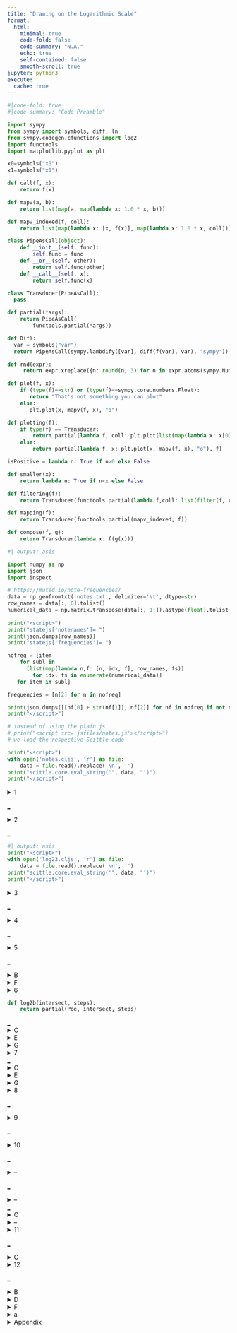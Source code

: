 ```yaml
---
title: "Drawing on the Logarithmic Scale"
format:
  html:
    minimal: true
    code-fold: false
    code-summary: "N.A."
    echo: true
    self-contained: false
    smooth-scroll: true
jupyter: python3
execute:
  cache: true
---
```

<!--
Before publishing:
* set cache to false
* outcomment scittle nrepl
* open all sections

Todo:
1-3 mit neuem Mikro
4 ok
5 genauer
6 ok
7 neu
8 darum auch
9 - 11 ok
-->

<script>
document.addEventListener('contextmenu', event => event.preventDefault());
</script>
<script type="text/javascript" charset="UTF-8"
 src="jsfiles/jsxgraph/distrib/jsxgraphcore.js"></script>
<link rel="stylesheet" type="text/css" href="jsfiles/jsxgraph/distrib/jsxgraph.css" />

<script>var SCITTLE_NREPL_WEBSOCKET_PORT = 1340;</script>
<script src="jsfiles/scittle/dist/scittle.js" type="application/javascript"></script>
<script src="jsfiles/scittle/dist/scittle.nrepl.js" type="application/javascript"></script>
<script src="jsfiles/blockly/blockly_compressed.js"></script>
<!--
<script src="jsfiles/blockly/msg/en.js"></script>
-->
<script src="jsfiles/twotiles/twotiles_core.js"></script>

<link rel="stylesheet" type="text/css" href="jsfiles/rigsomelight.com/css/syntax.css">

<link rel="stylesheet" type="text/css" href="jsfiles/rigsomelight.com/assets/bootstrap/css/bootstrap.css">

<link rel="stylesheet" type="text/css" href="jsfiles/rigsomelight.com/assets/css/style.css">

<link rel="stylesheet" type="text/css" href="jsfiles/rigsomelight.com/assets/inline-edit/css/style.css">

<link rel="stylesheet" type="text/css" href="jsfiles/log.css">


<script>
var parse = scittle.core.eval_string(twotiles.parse_clj);
Blockly.defineBlocksWithJsonArray(twotiles.blocks);
</script>

<script>
var cleandiv = (divid) => {
const el = document.getElementById(divid);
while (el.firstChild) el.removeChild(el.firstChild);
}
var brenderT = (code,divid, bTrash) => {
cleandiv(divid);
let ws = Blockly.inject(divid,
{"sounds": false,
"scrollbars": false,
"trashcan": bTrash,
"media": "/jsfiles/blockly/static/media/"});

Blockly.Xml.clearWorkspaceAndLoadFromXml(Blockly.utils.xml.textToDom(parse(code)), ws);

return ws;
}

var brender = (code,divid) => brenderT(code,divid, false)
</script>

<script>var statejs = {};</script>

<script>
const delay = ms => new Promise(res => setTimeout(res, ms));
</script>

::: {.hidden}
```python
#|code-fold: true
#|code-summary: "Code Preamble"

import sympy
from sympy import symbols, diff, ln
from sympy.codegen.cfunctions import log2
import functools
import matplotlib.pyplot as plt

x0=symbols("x0")
x1=symbols("x1")

def call(f, x):
    return f(x)

def mapv(a, b):
    return list(map(a, map(lambda x: 1.0 * x, b)))

def mapv_indexed(f, coll):
    return list(map(lambda x: [x, f(x)], map(lambda x: 1.0 * x, coll)))

class PipeAsCall(object):
    def __init__(self, func):
        self.func = func
    def __or__(self, other):
        return self.func(other)
    def __call__(self, x):
        return self.func(x)

class Transducer(PipeAsCall):
  pass

def partial(*args):
    return PipeAsCall(
        functools.partial(*args))

def D(f):
  var = symbols("var")
  return PipeAsCall(sympy.lambdify([var], diff(f(var), var), "sympy"))

def rnd(expr):
     return expr.xreplace({n: round(n, 3) for n in expr.atoms(sympy.Number)})

def plot(f, x):
    if (type(f)==str) or (type(f)==sympy.core.numbers.Float):
       return "That's not something you can plot"
    else:
       plt.plot(x, mapv(f, x), "o")

def plotting(f):
    if type(f) == Transducer:
        return partial(lambda f, coll: plt.plot(list(map(lambda x: x[0],f(coll))),list(map(lambda x: x[1],f(coll))), "o"), f)
    else:
        return partial(lambda f, x: plt.plot(x, mapv(f, x), "o"), f)

isPositive = lambda n: True if n>0 else False

def smaller(x):
    return lambda n: True if n<x else False

def filtering(f):
    return Transducer(functools.partial(lambda f,coll: list(filter(f, coll)), f))

def mapping(f):
    return Transducer(functools.partial(mapv_indexed, f))

def compose(f, g):
    return Transducer(lambda x: f(g(x)))
```
:::

::: {.hidden}
```python
#| output: asis

import numpy as np
import json
import inspect

# https://muted.io/note-frequencies/
data = np.genfromtxt('notes.txt', delimiter='\t', dtype=str)
row_names = data[:, 0].tolist()
numerical_data = np.matrix.transpose(data[:, 1:]).astype(float).tolist()
               
print("<script>")
print("statejs['notenames']= ")
print(json.dumps(row_names))
print("statejs['frequencies']= ")

nofreq = [item
    for subl in
      [list(map(lambda n,f: [n, idx, f], row_names, fs))
        for idx, fs in enumerate(numerical_data)]
   for item in subl]

frequencies = [n[2] for n in nofreq]

print(json.dumps([[nf[0] + str(nf[1]), nf[2]] for nf in nofreq if not nf[0].endswith("s")]))
print("</script>")

# instead of using the plain js
# print("<script src='jsfiles/notes.js'></script>")
# we load the respective Scittle code

print("<script>")
with open('notes.cljs', 'r') as file:
    data = file.read().replace('\n', '')
print("scittle.core.eval_string('", data, "')")
print("</script>")
```
:::

<!--
> The Pythagoreans have shown that the pitch of a tone depends on the length of a cord. This was the first successful reduction of quality to quantity and therefore the beginning of science.  
> - Arthur Koestler, the Sleepwalkers
-->

<details>
<summary id="1">1</summary>
<div id="divnotes2" class="jxgbox" style="height:300px;"></div>
<script>statejs.notes.main("divnotes2");</script>

<span onClick=statejs.notes.main('divnotes2') style="color:blue">A</span>
<span onClick="statejs.notes.anim1()" style="color:blue">B</span>
<span onClick="statejs.notes.anim2()" style="color:blue">C</span>
<span onClick="statejs.notes.anim3()" style="color:blue">D</span>
<span onClick="statejs.notes.anim5()" style="color:blue">E</span>
<span onClick="statejs.notes.anim6()" style="color:blue">F</span>
<div class="desc" id="divnotes2_t">
Sometimes, you need to start with the basics. I am sure you have your own ways to do mathematical plots. My own way for plotting has, I think, its merits. But that's for you to decide. I'll come to the main quality of my way to plot in a minute. But as a first step, I needed to make a choice for the mathematical target to plot. I chose the musical scale. -- The notes are logarithmic.
</div>
</details>

::: {.column-margin}
<a href="#1" onClick="statejs.notes.anim6();">_</a>
:::

<script>var wslog2; //for .markFocused() , but that does not prevent the scrolling down to the last workspace</script>

<details>
<summary onClick=cleandiv('divnotes2_t') id="2">2</summary>
<div onClick="wslog2.markFocused();" id="blocklyDivLog2" style="height: 300px;"></div>
<script>
function v2() {
wslog2=brender("(:tiles/infix (* (log2 (:tiles/infix (/ x 220))) 7))", "blocklyDivLog2");
}
v2();
</script>
<div class="desc" id="blocklyDivLog2_t">
It is the log2 that fits the notes, but it is not the plain one. There need to be some scale factors. -- If you want, you can play with the formla yourself, because this notebook is online at the following address

<a href="https://kloimhardt.github.io/site/log.html" style="font-size: 24px">https://kloimhardt.github.io/site/log.html</a>

But I have jumped ahead. The story starts with the language Python and plotting just the plain log2. And that already hits upon the main message of my presentation.
</div>
</details>

::: {.column-margin}
<a href="#2" onClick="v2();">_</a>
:::

::: {.hidden}
```python
#| output: asis
print("<script>")
with open('log23.cljs', 'r') as file:
    data = file.read().replace('\n', '')
print("scittle.core.eval_string('", data, "')")
print("</script>")
```
:::

<!--
::: {.column-margin}
<details>
<summary>--</summary>
<div id="divlog23" class="jxgbox" style="height:150px; width: 350px"></div>
<script>
statejs.log23.main("divlog23");
statejs.log23.anim2();
</script>
</details>
:::
-->

<details>
<summary onClick="cleandiv('blocklyDivLog2_t')" id="5">3</summary>
<div id="blocklyDiv10" style="height: 150px; width: 800px"></div>
<script>brender("(plot log2 [1 2 4 8])", "blocklyDiv10")</script>


```python
plot(log2, [1, 2, 4, 8])
```

<div class="desc" id="blocklyDiv10_t">
The message is this. -- It is the log2 that you plot. This is so obvious that I'd like to state what log2 is not. It is not the log2 of x or y or z. Also, it is not some text that contains the string log2. Rather, log2 is a mathematical object. It is only objects like this that my Python routine can plot.
</div>

<script>
var clean5 = () => { brender("(plot log2 [1 2 4 8])", "blocklyDiv10"); cleandiv("blocklyDiv10_t");}
</script>
</details>

::: {.column-margin}
<a href="#5">_</a>
:::

<details>
<summary onClick=clean5() id="3">4</summary>
<div id="divmanylogs" class="jxgbox" style="height:300px"></div>
<script>
statejs.log23.many("divmanylogs");

const mywait = async () => {
  statejs.log23.manyanim2(110, 7);
  await delay(500);
  statejs.log23.manyanim2(440, 7);
  await delay(500);
  statejs.log23.manyanim2(880, 7);
};

var clean3 = () => {mywait(); cleandiv("divmanylogs_t")}
</script>

<span onClick=statejs.log23.many("divmanylogs") style="color:blue">A</span>
<span onClick=mywait() style="color:blue">B</span>
<div class="desc" id="divmanylogs_t">
I am aware that you need some time for digesting my self-imposed plotting restrictions. So I move more towards the practical goal. -- I need to get more to something like this. For that, I need to get back to the formula I showed at the start.
</div>

</details>
::: {.column-margin}
<a href="#3">_</a>
:::

<details>
<summary onClick=clean3() id="4">5</summary>
<div id="blocklyDiv5" style="height: 350px;"></div>
<script>
var ws5 = brender(" (:tiles/infix (* (log2 (:tiles/infix (/ x 220))) 7))", "blocklyDiv5");

var addBlocks = (ws) => (s) =>
Blockly.Xml.appendDomToWorkspace(Blockly.utils.xml.textToDom(parse(s)), ws);
var abws5 = addBlocks(ws5);
</script>

<span style="color:blue">A</span>
<span onClick="abws5('(def (Poe intersect steps x) :tiles/slot)');" style="color:blue">C</span>
<span onClick="abws5('(return :tiles/slot)');" style="color:blue">D</span>
<span onClick="abws5('(Poe intersect steps 440)')" style="color:blue">E</span>
<div class="desc" id="blocklyDiv5_t">
The formula I showed at the start is not something you can plot. -B- This is the main theme again. I need a proper mathematical target to plot. -C- To get such a target, I need to bind this formula to a procedure. The procedure itself I gave the name Poe. It takes three arguments. Two parameters and the frequency x. -D- The procedure does the necessary computation, it returns the value given by the formula. In its code, you have to replace the numbers with the two parameters. -E- I provide the procedure as Python code. -F-
</div>
</details>

<script>
var four_ = () => {
var ws4u = brender(" (def (Poe intersect steps x) (return (:tiles/infix (* (log2 (:tiles/infix (/ x intersect))) steps))))", "blocklyDiv5");
var abws4u = addBlocks(ws4u);
abws4u('(Poe 220 7 440)')
}
</script>

::: {.column-margin}
<a href="#4" onClick=four_()>_</a>

<details>
<summary>B</summary>
<div style="width: 300px">
```python
plot("log2(x / 220) * 7", [1, 2, 4, 8])
```
</div>
</details>
<details>

<summary>F</summary>
<div style="width: 300px">
```python
def Poe(intersect, steps, x):
    return log2(x/intersect) * steps

Poe(220, 7, 440)
```
</div>
</details>
:::


<!--
<details>
<summary>--</summary>
<div id="jjjobs">
<div class="cljs-editor-new"><pre>(do (defn add-blocks [s] (display-html (str "&lt;tiles&gt;" s "&lt;/tiles&gt;")) :tiles)

(add-blocks '(def (log2a intersect steps x) (return :tiles/slot))))
(add-blocks '(log2a 220 7 440))
(add-blocks '(log2a 1 1 2))</pre></div>
</div>
</details>

<script src="jsfiles/rigsomelight.com/assets/inline-edit/main.js"></script>

<script>
function mutationCallback(customFn, mutationsList, observer) {
      mutationsList.forEach((mutation) => {
        if (mutation.target.className == "cljs-html-display active" &&
            mutation.type == "childList") {
        customFn(mutation.target.childNodes[0].innerText);
        }
    });
}

const observer = new MutationObserver(mutationCallback.bind(null, addBlocks(ws5)));
const targetNode = document.getElementById("jjjobs");
const config = { attributes: true, childList: true, subtree: true };
observer.observe(targetNode, config);
</script>

-->

<!--
:::{.column-screen-left}
<details>
<summary>xx</summary>
<table>
<tr>
<td style="vertical-align: top">
<div id="blocklyDivLog21" style="height: 150px; width: 230px"></div>
<script>brender("(log2 x)", "blocklyDivLog21")</script>
</td>
<td>
<div id="divlog2x" class="jxgbox" style="height:300px; width: 800px"></div>
<script>
statejs.log23.log3("divlog2x");
</script>
<span onClick=statejs.log23.log3("divlog2x") style="color:blue">1</span>
<span onClick=statejs.log23.log3anim2() style="color:blue">2</span>
<span onClick=statejs.log23.log3anim3() style="color:blue">3</span>
</td>
</tr>
</table>
</details>
:::
-->

:::{.column-screen-left}
<details>
<summary onClick=cleandiv("blocklyDiv5_t") id="6">6</summary>
<table><tr>
<td style="vertical-align: top">
<div style="width: 230px"><img src="jsfiles/xkcd_partial.jpg" style="horizontal-align: right"></img></div>
</td>
<td style="vertical-align: top">
<div id="blocklyDiv14" style="height: 400px; width: 800px"></div>
<script>
var r14= () => brenderT("(plot log2 [1 2 4 8])", "blocklyDiv14", true);
var ws6 = r14();
</script>

<span style="color:blue">A</span>
<span onClick="addBlocks(ws6)('(Poe 220 7 440)');" style="color:blue">B</span>
<span onClick="addBlocks(ws6)('(partial Poe :tiles/slot :tiles/slot)');" style="color:blue">D</span>
<span onClick="addBlocks(ws6)('(log2b intersect steps)'); addBlocks(ws6)('(log2b intersect steps)'); addBlocks(ws6)('(def :tiles/slot (return :tiles/slot))') " style="color:blue">F</span>
<div class="desc" id="blocklyDiv14_t">
I can plot log2 because it is a methematical object. -B- But I cannot plot the procedure Poe -C- I need an operation called "partial" to transform Poe into the proper target to plot. -D- You call a procedure named "partial" and give it "Poe" as the argument. -- Then I can perform the plotting. -E-  Here is the main theme in spades: "partial" taking a procedure to deliver the target to plot. -F- I turn all this into yet another procedure named log2b -- That is very conveneint for plotting. -G-
<div style="height: 200px;"></div>
</div>
</td>
</tr></table>

</details>
:::

::: {.hidden}
```python
def log2b(intersect, steps):
    return partial(Poe, intersect, steps)
```
:::

::: {.column-margin}
<a href="#6" onClick="var ws6t=brender('(def (log2b intersect steps) (return (partial Poe intersect steps)))', 'blocklyDiv14'); addBlocks(ws6t)('(plot (log2b 220 7) [1 2 4 8])');">_</a>
<details>
<summary>C</summary>
<div style="width: 305px">
```python
plot(Poe(220, 7, 440), [1, 2, 4, 8])
```
</div>
</details>

<details>
<summary>E</summary>
<div style="width: 305px">
```python
plot(partial(Poe, 220, 7), [1, 2, 4, 8])
```
</div>
</details>

<details>
<summary>G</summary>
<div style="width: 305px">
```python
plot(log2b(220, 7), [1, 2, 4, 8])
```
</div>
</details>
:::

<details>
<summary onClick=cleandiv('blocklyDiv14_t') id="9">7</summary>
<div id="blocklyDiv19" style="height: 300px;"></div>
<script>
r19 = () => brenderT("(plot (log2b 220 7) [1 2 4 8])", "blocklyDiv19", true);
var ws19 = r19();
var abws19 = addBlocks(ws19);
</script>
<span onClick="" style="color:blue">A</span>
<span onClick="abws19('(call :tiles/slot :tiles/slot)')" style="color:blue">B</span>
<span onClick="abws19('x0')" style="color:blue">D</span>
<span onClick="abws19('x1');abws19('0.7')" style="color:blue">F</span>
<div class="desc" id="blocklyDiv19_t">
Not only can log2b be plotted. -B- Log2b can also be called. -C- Not only can log2b be called with a number but also with a symbol. -DE- Using symbols along with numbers is possible thanks to a package named Sympy. Here you see that for the name of the symbol I chose x-naught. But x-naught is only the default of possible choices. I can also choose x1 as a symbol. -F- This freedom of choice is because log2b does not know a thing about x (or y or z). -- Also none of the parameters need to be a whole number. O point 7 does nicely as well. -G-
</div>
</details>

<script>
var fu19 = () => {
var ws19_E = brenderT("(call (log2b 1 0.7) x1)", "blocklyDiv19", true);
var abws19_E = addBlocks(ws19_E);
// abws19_E('(call (log2b 1 1) x1)')
// abws19_E('(call (log2b 1 0.7) x1)')
}
</script>

::: {.column-margin}
<a href="#9" onClick="fu19();">_</a>
<details>
<summary>C</summary>
<div style="width: 300px">
```python
call(log2b(220, 7), 8)
```
</div>
</details>
<details>
<summary>E</summary>
<div style="width: 300px">
```python
call(log2b(220, 7), x0)
```
</div>
</details>

<details>
<summary>G</summary>
<div style="width: 300px">
```python
call(log2b(1, 0.7), x1)
```
</div>
</details>
:::

<details>
<summary onClick="cleandiv('blocklyDiv19_t')" id="11">8</summary>
<div id="divlogtri" class="jxgbox" style="height:300px;"></div>
<script>
statejs.strfrac1ovX = "$$\\frac{1}{x}$$";
statejs.log23.logtri("divlogtri");
</script>
<span onClick=statejs.log23.logtri("divlogtri") style="color:blue">A</span>
<span onClick="statejs.log23.trianim2()" style="color:blue">B</span>
<span onClick="statejs.log23.trianim3()" style="color:blue">C</span>
<span onClick="statejs.log23.trianim4()" style="color:blue">D</span>
<span onClick="statejs.log23.trianim5()" style="color:blue">E</span>
<span onClick="statejs.log23.trianim6()" style="color:blue">F</span>
<span onClick="statejs.log23.trianim7()" style="color:blue">G</span>
<div class="desc" id="divlogtri_t">
I would not bother you with my O point seven invention, hadn't I discovered it to be a segue to the natural logarithm. -B- In general, you can fit a series of triangles onto any curve. -C- Moving those triangles to the ground level reveals -D- that a new curve "one over x" fits their heights quite agreeably. -E- You can also try the other way around -F- That does not work quite as well. -G- The trick is to shrink the area while retaining the angles.
</div>
</details>

::: {.column-margin}
<a href="#11">_</a>
:::

<details>
<summary onClick="cleandiv('divlogtri_t');" id="12">9</summary>
<div id="blocklyDiv17a" style="height:150px"></div>
<script>var ws17a = brender("(call (log2b 1 0.7) x0)", "blocklyDiv17a")
var ab = addBlocks(ws17a);
</script>
<span onClick="ab('(D :tiles/slot)')" style="color:blue">D</span>
<div class="desc" id="blocklyDiv17a_t">
Triangles and curves like above bring to mind the concept of derivative.  -D- Taking the derivative of log2b is simple and easy.
</div>
</details>

::: {.column-margin}
<a href="#12" onClick="brender('(call (D (log2b 1 0.7)) x0)', 'blocklyDiv17a');">_</a>
:::

<details>
<summary onClick=cleandiv('blocklyDiv17a_t'); id="13">10</summary>
```python
call(D(log2b(1, 0.7)), x0).evalf()
```

<div id="blocklyDiv22a" style="height:100px"></div>
<script>
var r13 = () => brender("(call (D ln) x0)", "blocklyDiv22a");
r13();
</script>
```python
call(D(ln), x0)
```
<div class="desc" id="blocklyDiv22a_t">
If I run Python to derive log2b and eval that at point O point seven, I almost get one over x as result. To become exact, I need to switch to "ln", the natural logarithm. Within this presentation, the pictures above can be called its pinnacle. As a kind of confirmation, I'd like to drop some names. The procedure named "call" would in math be recognised as a functional and D as an operator. In computer science, both is called functions of higher order. The natural logarithm "ln" of course is a function.
</div>
</details>

::: {.column-margin}
<a href="#blocklyDiv22a" onClick="r13();">_</a>
:::

<details>
<summary onClick="cleandiv('blocklyDiv22a_t');" id="14">--</summary>
$$\Large \left. \frac{d \ln(x)}{dx} \right|_{x=x_0}$$
<div class="desc" id="tex14_t">
I'd like to wind down with a note on notation. The common notation for deriving a function and then eval that at x-naught is by using the vertical bar which is also called "pipe".
</div>
</details>

::: {.column-margin}
<a href="#blocklyDiv22a">_</a>
:::

<details>
<summary onClick="cleandiv('tex14_t');" id="15">--</summary>
<div id="blocklyDivpipe" style="height:300px"></div>
<script>
var r15 = () => brenderT("(call (D ln) x0)", "blocklyDivpipe", true);
ws15x=r15();
</script>
<span onClick="addBlocks(ws15x)('(:tiles/slot :tiles/slot)')" style="color:blue">B</span>
<div class="desc" id="blocklyDivpipe_t">
Inspired by math, I use pipe in my pictures. -B- Note that it is not the D operator that is replaced by the pipe, but it is the call that is dropped. -- The pipe can also be implemented in Python. -C- You might think that my pipe notation is hard to implement. -- This is not so. My custom pipe is just a few lines of Python.
</div>
</details>

::: {.column-margin}
<a href="#15" onClick="brenderT('((D ln) x0)', 'blocklyDivpipe', true)">_</a>
<details>
<summary>C</summary>
```python
(D(ln) | x0)
```
</details>

<details>
<summary>--</summary>
<div style="width: 300px">
```python
#| eval: false
class PipeAsCall(object):
    def __init__(self, func):
        self.func = func
    def __or__(self, other):
        return self.func(other)
    def __call__(self, x):
        return self.func(x)

def partial(*args):
    return PipeAsCall(
        functools.partial(*args))
```
</div>
</details>
:::

<details>
<summary onClick="cleandiv('blocklyDivpipe_t');" id="16">11</summary>
<div id="blocklyDivpipe2" style="height:300px"></div>
<script>
var r16 = () => brenderT("(plot ln [1 2 4 8])", "blocklyDivpipe2", true);
ws11p = r16();
</script>
<span style="color:blue">A</span>
<span onClick="addBlocks(ws11p)('((plotting :tiles/slot) :tiles/slot)')" style="color:blue">B</span>
<div class="desc" id="blocklyDivpipe2_t">
The goal of this presentation was to show some merits of my way of plotting. This goal has been reached with the "partial" procedure to produce functions of higher order. The pipe symbol has just been an invention for notation. But I discoverd that the pipe symbol is quite handy for pointing at an idea to speed up the calculation. -BC- To start, I also for plotting introduce the pipe symbol.
</div>
</details>

::: {.column-margin}
<a href="#16" onClick='brenderT("((plotting ln) [1 2 4 8])", "blocklyDivpipe2", true)'>_</a>

<details>
<summary>C</summary>
<div style="width: 310px">
```python
(plotting(ln) | (1, 2, 4, 8))
```
</div>
</details>
:::

<details>
<summary onClick=cleandiv("blocklyDivpipe2_t") id="12T">12</summary>
<div id="blocklyDivTrans" style="height: 500px;"></div>
<script>
wsTra = brenderT("((plotting ln) frequencies)", "blocklyDivTrans", true);
var abwsTra = addBlocks(wsTra);
</script>

<span style="color:blue">A</span>
<span onClick="abwsTra('((filtering (smaller 880)) :tiles/slot)')" style="color:blue">C</span>
<span onClick="abwsTra('(compose (mapping :tiles/slot) :tiles/slot)')" style="color:blue">E</span>
<span onClick="abwsTra('(D :tiles/slot)')" style="color:blue">G</span>
<div class="desc" id="blocklyDivTrans_t">
In a way, the pipe explicitely depicts the processing time. When plotting points, the pipe depicts the time spent on calculating their place. -B- To plot all notes, I need to load the frequencies from external data. The data contains the frequencies up to 8000 cycles per second. -C- I'd like to only focus on the frequencies below 880 Hz, so I apply the respective filter to the data -- and plot that. -D- In priciple I am done. But I'd like to have the filtering not in the middel position, but in front of the first pipe. -E- The trick is to use compose which you see in the green tile. -F- As soon as you compose things in front of the pipe like this, you open up a way to speed up the calculation. This is because the concept commonly known as "transducers" in principle becomes applicable. I have to admit though that I was not able to find a Python transducer library that outperforms the standard. -G- For sure you can insert differentiation into this composition as easily as ever. -a-
<div style="height: 900px;"></div>
</div>
</details>

::: {.column-margin}
<a href="#12T">_</a>

<details>
<summary>B</summary>
<div style="width: 310px">
```python
(plotting(ln) | frequencies)
```
</div>
</details>

<details>
<summary>D</summary>
<div style="width: 310px">
```python
(plotting(ln) |
  (filtering(smaller(880)) |
    frequencies))
```
</div>
</details>

<details>
<summary>F</summary>
<div style="width: 310px">
```python
(plotting
  (compose
    (mapping(ln), 
     filtering(smaller(880)))) |
  frequencies)
```
</div>
</details>

<details>
<summary>a</summary>
<div style="width: 310px">
```python
(plotting
  (compose
    (mapping(D(ln)), 
     filtering(smaller(880)))) |
  frequencies)
```
</div>
</details>
:::

<details>
<summary>Appendix</summary>

Source code of this Quarto generated page: <a href=https://github.com/kloimhardt/site/blob/main/mysite/log.qmd>https://github.com/kloimhardt/site/blob/main/mysite/log.qmd</a>

Interactive workspace: <a href=https://kloimhardt.github.io/cljtiles.html?page=higherorder>https://kloimhardt.github.io/cljtiles.html?page=higherorder</a>

</details>

<script>
document.querySelectorAll("details")
.forEach(d => d.setAttribute("open", ""))
</script>